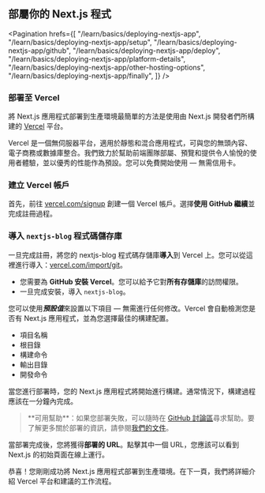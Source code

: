 
## 部屬你的 Next.js 程式

<Pagination
  hrefs={[
    "/learn/basics/deploying-nextjs-app",
    "/learn/basics/deploying-nextjs-app/setup",
    "/learn/basics/deploying-nextjs-app/github",
    "/learn/basics/deploying-nextjs-app/deploy",
    "/learn/basics/deploying-nextjs-app/platform-details",
    "/learn/basics/deploying-nextjs-app/other-hosting-options",
    "/learn/basics/deploying-nextjs-app/finally",
  ]}
/>

### 部署至 Vercel

將 Next.js 應用程式部署到生產環境最簡單的方法是使用由 Next.js 開發者們所構建的 [Vercel]() 平台。

Vercel 是一個無伺服器平台，適用於靜態和混合應用程式，可與您的無頭內容、電子商務或數據庫整合。我們致力於幫助前端團隊部屬、預覽和提供令人愉悅的使用者體驗，並以優秀的性能作為預設。您可以免費開始使用 — 無需信用卡。

### 建立 Vercel 帳戶

首先，前往 <a href="https://vercel.com/signup" target="_blank">vercel.com/signup</a> 創建一個 Vercel 帳戶。選擇**使用 GitHub 繼續**並完成註冊過程。

### 導入 `nextjs-blog` 程式碼儲存庫

一旦完成註冊，將您的 nextjs-blog 程式碼存儲庫**導入**到 Vercel 上。您可以從這裡進行導入：<a href="https://vercel.com/import/git" target="_blank">vercel.com/import/git</a>。

- 您需要為 **GitHub 安裝 Vercel**。您可以給予它對**所有存儲庫**的訪問權限。
- 一旦完成安裝，導入 `nextjs-blog`。

您可以使用***預設值***來設置以下項目 — 無需進行任何修改。Vercel 會自動檢測您是否有 Next.js 應用程式，並為您選擇最佳的構建配置。

- 項目名稱
- 根目錄
- 構建命令
- 輸出目錄
- 開發命令

當您進行部署時，您的 Next.js 應用程式將開始進行構建。通常情況下，構建過程應該在一分鐘內完成。

<Blockquote>
  **可用幫助**：如果您部署失敗，可以隨時在 <a rel="noopener noreferrer" target="_blank" href="https://github.com/vercel/next.js/discussions">GitHub 討論區</a>尋求幫助。要了解更多關於部署的資訊，請參閱<a rel="noopener noreferrer" target="_blank" href="/docs/deployment">我們的文件</a>。
</Blockquote>

當部署完成後，您將獲得**部署的 URL**。點擊其中一個 URL，您應該可以看到 Next.js 的初始頁面在線上運行。

恭喜！您剛剛成功將 Next.js 應用程式部署到生產環境。在下一頁，我們將詳細介紹 Vercel 平台和建議的工作流程。